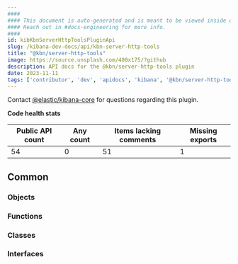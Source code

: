 ```yaml
---
####
#### This document is auto-generated and is meant to be viewed inside our experimental, new docs system.
#### Reach out in #docs-engineering for more info.
####
id: kibKbnServerHttpToolsPluginApi
slug: /kibana-dev-docs/api/kbn-server-http-tools
title: "@kbn/server-http-tools"
image: https://source.unsplash.com/400x175/?github
description: API docs for the @kbn/server-http-tools plugin
date: 2023-11-11
tags: ['contributor', 'dev', 'apidocs', 'kibana', '@kbn/server-http-tools']
---
```




Contact [@elastic/kibana-core](https://github.com/orgs/elastic/teams/kibana-core) for questions regarding this plugin.

**Code health stats**

| Public API count  | Any count | Items lacking comments | Missing exports |
|-------------------|-----------|------------------------|-----------------|
| 54 | 0 | 51 | 1 |

## Common

### Objects
<DocDefinitionList data={kbnServerHttpToolsObj.common.objects}/>

### Functions
<DocDefinitionList data={kbnServerHttpToolsObj.common.functions}/>

### Classes
<DocDefinitionList data={kbnServerHttpToolsObj.common.classes}/>

### Interfaces
<DocDefinitionList data={kbnServerHttpToolsObj.common.interfaces}/>

